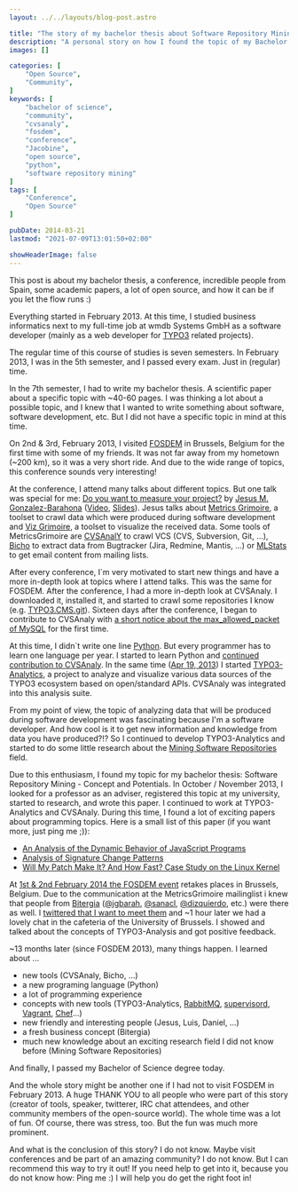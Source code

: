 ```yaml
---
layout: ../../layouts/blog-post.astro

title: "The story of my bachelor thesis about Software Repository Mining"
description: "A personal story on how I found the topic of my Bachelor Thesis by joining a random talk at the biggest tech and open source conference in europe."
images: []

categories: [
    "Open Source",
    "Community",
]
keywords: [
    "bachelor of science",
    "community",
    "cvsanaly",
    "fosdem",
    "conference",
    "Jacobine",
    "open source",
    "python",
    "software repository mining"
]
tags: [
    "Conference",
    "Open Source"
]

pubDate: 2014-03-21
lastmod: "2021-07-09T13:01:50+02:00"

showHeaderImage: false
---
```


This post is about my bachelor thesis, a conference, incredible people from Spain, some academic papers, a lot of open source, and how it can be if you let the flow runs :)

Everything started in February 2013.
At this time, I studied business informatics next to my full-time job at wmdb Systems GmbH as a software developer (mainly as a web developer for [TYPO3](https://typo3.org/ "TYPO3 Content Management System") related projects).

The regular time of this course of studies is seven semesters.
In February 2013, I was in the 5th semester, and I passed every exam.
Just in (regular) time.

In the 7th semester, I had to write my bachelor thesis.
A scientific paper about a specific topic with ~40-60 pages.
I was thinking a lot about a possible topic, and I knew that I wanted to write something about software, software development, etc.
But I did not have a specific topic in mind at this time.

On 2nd & 3rd, February 2013, I visited [FOSDEM](https://archive.fosdem.org/2013/ "FOSDEM Conference") in Brussels, Belgium for the first time with some of my friends.
It was not far away from my hometown (~200 km), so it was a very short ride.
And due to the wide range of topics, this conference sounds very interesting!

At the conference, I attend many talks about different topics.
But one talk was special for me: [Do you want to measure your project?](https://archive.fosdem.org/2013/schedule/event/do_you_want_to_measure_your_project/ "Do you want to measure your project? at FOSDEM") by [Jesus M. Gonzalez-Barahona](https://archive.fosdem.org/2013/schedule/speaker/jesus_m_gonzalez_barahona/ "Jesus M. Gonzalez-Barahona Speaker Profile") ([Video](https://ftp.fau.de/fosdem/2013/lightningtalks/Do_you_want_to_measure_your_project_.webm "Video of Do you want to measure your project?"), [Slides](https://speakerdeck.com/jgbarah/do-you-want-to-measure-your-project "Slides of Do you want to measure your project?")).
Jesus talks about [Metrics Grimoire](https://metricsgrimoire.github.io/ "Metrics Grimoire at GitHub"), a toolset to crawl data which were produced during software development and [Viz Grimoire](https://vizgrimoire.bitergia.org/ "Viz Grimoire at GitHub"), a toolset to visualize the received data.
Some tools of MetricsGrimoire are [CVSAnalY](https://github.com/MetricsGrimoire/CVSAnalY "CVSAnalY at GitHub") to crawl VCS (CVS, Subversion, Git, ...), [Bicho](https://github.com/MetricsGrimoire/Bicho "Bicho at GitHub") to extract data from Bugtracker (Jira, Redmine, Mantis, ...) or [MLStats](https://github.com/MetricsGrimoire/MailingListStats "MLStats at GitHub") to get email content from mailing lists.

After every conference, I`m very motivated to start new things and have a more in-depth look at topics where I attend talks.
This was the same for FOSDEM.
After the conference, I had a more in-depth look at CVSAnaly.
I downloaded it, installed it, and started to crawl some repositories I know (e.g. [TYPO3.CMS.git](https://git.typo3.org/Packages/TYPO3.CMS.git "TYPO3 Content Management System Git Repository")).
Sixteen days after the conference, I began to contribute to CVSAnaly with [a short notice about the max_allowed_packet of MySQL](https://github.com/MetricsGrimoire/CVSAnalY/commit/d69e569d2dff5fa8e98cc0f3c414071eaaf37984 "Commit Add a notice about 'max_allowed_packet' to README") for the first time.

At this time, I didn`t write one line [Python](https://www.python.org/ "Python programing language").
But every programmer has to learn one language per year.
I started to learn Python and [continued contribution to CVSAnaly](https://github.com/MetricsGrimoire/CVSAnalY/commits?author=andygrunwald "Contributions to CVSAnaly by Andy Grunwald").
In the same time ([Apr 19, 2013](https://github.com/andygrunwald/Jacobine/commit/b44dd91e359ad55478919cc94278d26fffbdde03 "Initial Commit of Jacobine by Andy Grunwald")) I started [TYPO3-Analytics](https://github.com/andygrunwald/Jacobine "TYPO3-Analytics (now Jacobine) at GitHub"), a project to analyze and visualize various data sources of the TYPO3 ecosystem based on open/standard APIs.
CVSAnaly was integrated into this analysis suite.

From my point of view, the topic of analyzing data that will be produced during software development was fascinating because I'm a software developer.
And how cool is it to get new information and knowledge from data you have produced?!? So I continued to develop TYPO3-Analytics and started to do some little research about the [Mining Software Repositories](https://en.wikipedia.org/wiki/Mining_Software_Repositories "Mining Software Repositories at Wikipedia") field.

Due to this enthusiasm, I found my topic for my bachelor thesis: Software Repository Mining - Concept and Potentials.
In October / November 2013, I looked for a professor as an adviser, registered this topic at my university, started to research, and wrote this paper.
I continued to work at TYPO3-Analytics and CVSAnaly.
During this time, I found a lot of exciting papers about programming topics.
Here is a small list of this paper (if you want more, just ping me ;)):

* [An Analysis of the Dynamic Behavior of JavaScript Programs](https://sss.cs.purdue.edu/projects/dynjs/pldi275-richards.pdf "Paper An Analysis of the Dynamic Behavior of JavaScript Programs")
* [Analysis of Signature Change Patterns](https://users.soe.ucsc.edu/~ejw/papers/kim-MSR2005.pdf "Paper Analysis of Signature Change Patterns")
* [Will My Patch Make It? And How Fast? Case Study on the Linux Kernel](https://dergipark.org.tr/tr/download/article-file/729012 "Paper Will My Patch Make It? And How Fast? Case Study on the Linux Kernel")

At [1st & 2nd February 2014 the FOSDEM event](https://fosdem.org/2014/ "FOSDEM 2014") retakes places in Brussels, Belgium.
Due to the communication at the MetricsGrimoire mailinglist i knew that people from [Bitergia](https://bitergia.com/ "Bitergia") ([@jgbarah](https://twitter.com/jgbarah/ "Jesus M Gonzalez-Barahona at twitter"), [@sanacl](https://twitter.com/sanacl "Luis Cañas-Díaz at twitter"), [@dizquierdo](https://twitter.com/dizquierdo "Daniel Izquierdo at twitter"), etc.) were there as well.
I [twittered that I want to meet them](https://twitter.com/andygrunwald/status/428850540228132864 "Contacting Bitergia via twitter") and ~1 hour later we had a lovely chat in the cafeteria of the University of Brussels.
I showed and talked about the concepts of TYPO3-Analysis and got positive feedback.

~13 months later (since FOSDEM 2013), many things happen.
I learned about ...
- new tools (CVSAnaly, Bicho, ...)
- a new programing language (Python)
- a lot of programming experience
- concepts with new tools (TYPO3-Analytics, [RabbitMQ](https://www.rabbitmq.com/ "Message queue system RabbitMQ"), [supervisord](http://supervisord.org/ "Software supervisord"), [Vagrant](https://www.vagrantup.com/ "Software Vagrant"), [Chef](https://www.chef.io/products/chef-infra "Software Chef")...)
- new friendly and interesting people (Jesus, Luis, Daniel, ...)
- a fresh business concept (Bitergia)
- much new knowledge about an exciting research field I did not know before (Mining Software Repositories)

And finally, I passed my Bachelor of Science degree today.

And the whole story might be another one if I had not to visit FOSDEM in February 2013.
A huge THANK YOU to all people who were part of this story (creator of tools, speaker, twitterer, IRC chat attendees, and other community members of the open-source world).
The whole time was a lot of fun.
Of course, there was stress, too.
But the fun was much more prominent.

And what is the conclusion of this story? I do not know.
Maybe visit conferences and be part of an amazing community? I do not know.
But I can recommend this way to try it out! If you need help to get into it, because you do not know how: Ping me :)
I will help you do get the right foot in!